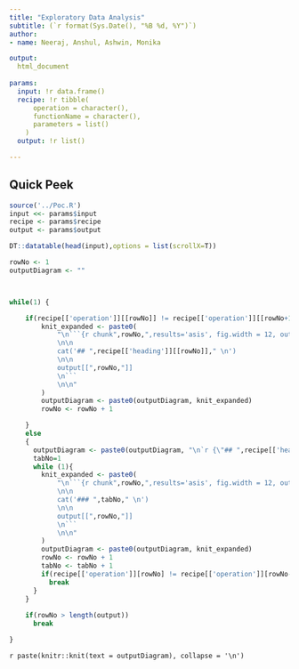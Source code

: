 ```yaml
---
title: "Exploratory Data Analysis"
subtitle: (`r format(Sys.Date(), "%B %d, %Y")`)
author: 
- name: Neeraj, Anshul, Ashwin, Monika

output: 
  html_document
   
params:
  input: !r data.frame()
  recipe: !r tibble(
      operation = character(),
      functionName = character(),
      parameters = list()
    )
  output: !r list()

---
```


## Quick Peek
```r
source('../Poc.R')
input <<- params$input
recipe <- params$recipe
output <- params$output

DT::datatable(head(input),options = list(scrollX=T))
```


     



```r

rowNo <- 1
outputDiagram <- ""



while(1) {

    if(recipe[['operation']][[rowNo]] != recipe[['operation']][[rowNo+1]]){
        knit_expanded <- paste0(
            "\n```{r chunk",rowNo,",results='asis', fig.width = 12, out.width = '100%', echo=FALSE}
            \n\n
            cat('## ",recipe[['heading']][[rowNo]]," \n')
            \n\n
            output[[",rowNo,"]]
            \n```
            \n\n"
        )
        outputDiagram <- paste0(outputDiagram, knit_expanded)
        rowNo <- rowNo + 1

    }
    else
    {
      outputDiagram <- paste0(outputDiagram, "\n`r {\"## ",recipe[['heading']][rowNo]," {.tabset}\"}`\n\n")
      tabNo=1
      while (1){
        knit_expanded <- paste0(
            "\n```{r chunk",rowNo,",results='asis', fig.width = 12, out.width = '100%', echo=FALSE}
            \n\n
            cat('### ",tabNo," \n')
            \n\n
            output[[",rowNo,"]]
            \n```
            \n\n"
        )
        outputDiagram <- paste0(outputDiagram, knit_expanded)
        rowNo <- rowNo + 1
        tabNo <- tabNo + 1
        if(recipe[['operation']][rowNo] != recipe[['operation']][rowNo-1])
          break
      }
    }
  
    if(rowNo > length(output))
      break    

}


```



`r paste(knitr::knit(text = outputDiagram), collapse = '\n')`

